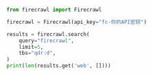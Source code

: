 ```python Python
from firecrawl import Firecrawl

firecrawl = Firecrawl(api_key="fc-你的API密钥")

results = firecrawl.search(
    query="firecrawl",
    limit=5,
    tbs="qdr:d",
)
print(len(results.get('web', [])))
```

